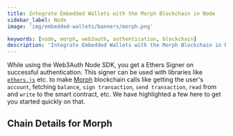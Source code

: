 ```yaml
---
title: Integrate Embedded Wallets with the Morph Blockchain in Node
sidebar_label: Node
image: 'img/embedded-wallets/banners/morph.png'

keywords: [node, morph, web3auth, authentication, blockchain]
description: 'Integrate Embedded Wallets with the Morph Blockchain in Node | Embedded Wallets'
---
```



While using the Web3Auth Node SDK, you get a Ethers Signer on successful authentication. This signer can be used with libraries like [`ethers.js`](https://docs.ethers.io/v5/getting-started/) etc. to make [Morph](https://ethereum.org/) blockchain calls like getting the user's `account`, fetching `balance`, `sign transaction`, `send transaction`, `read` from and `write` to the smart contract, etc. We have highlighted a few here to get you started quickly on that.

## Chain Details for Morph

<ChainDetailsMorph />

<EVMInteraction />
